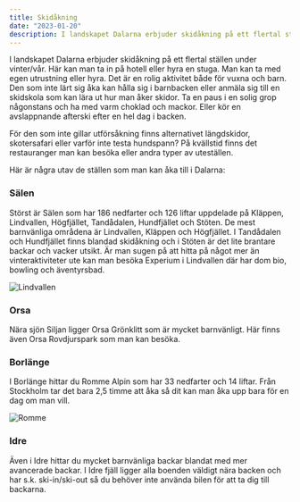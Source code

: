 ```yaml
---
title: Skidåkning
date: "2023-01-20"
description: I landskapet Dalarna erbjuder skidåkning på ett flertal ställen under vinter/vår. Här kan man ta in på hotell eller hyra en stuga.
---
```


<p>I landskapet Dalarna erbjuder skidåkning på ett flertal ställen under vinter/vår. 
    Här kan man ta in på hotell eller hyra en stuga. Man kan ta med egen utrustning eller hyra. 
    Det är en rolig aktivitet både för vuxna och barn. Den som inte lärt sig åka kan hålla sig i barnbacken eller anmäla sig till en skidskola som kan lära ut hur man åker skidor. 
    Ta en paus i en solig grop någonstans och ha med varm choklad och mackor. 
    Eller kör en avslappnande afterski efter en hel dag i backen. </p>

<p>För den som inte gillar utförsåkning finns alternativet längdskidor, skotersafari eller varför inte testa hundspann? På kvällstid finns det restauranger man kan besöka eller andra typer av uteställen.</p>

<p>Här är några utav de ställen som man kan åka till i Dalarna:</p>

### Sälen
<p>Störst är Sälen som har 186 nedfarter och 126 liftar uppdelade på Kläppen, Lindvallen, Högfjället, Tandådalen, Hundfjället och Stöten. De mest barnvänliga områdena är Lindvallen, Kläppen och Högfjället. 
    I Tandådalen och Hundfjället finns blandad skidåkning och i Stöten är det lite brantare backar och vacker utsikt. Är man sugen på att hitta på något mer än vinteraktiviteter ute kan man besöka Experium i Lindvallen där har dom bio, bowling och äventyrsbad.</p>

![Lindvallen](https://enterpriseweb.se/images/lindvallen.jpg)

### Orsa
<p>Nära sjön Siljan ligger Orsa Grönklitt som är mycket barnvänligt. Här finns även Orsa Rovdjurspark som man kan besöka.</p>

### Borlänge
<p>I Borlänge hittar du Romme Alpin som har 33 nedfarter och 14 liftar. Från Stockholm tar det bara 2,5 timme att åka så dit kan man åka upp bara för en dag om man vill.</p>

![Romme](https://enterpriseweb.se/images/romme.jpg)
### Idre
<p>Även i Idre hittar du mycket barnvänliga backar blandat med mer avancerade backar. I Idre fjäll ligger alla boenden väldigt nära backen och har s.k.  ski-in/ski-out så du behöver inte använda bilen för att ta dig till backarna.</p>